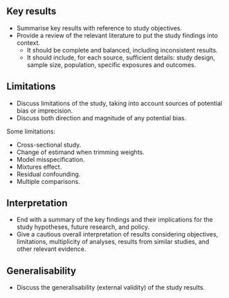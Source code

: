 ## Key results {#sec-disc-res-key}

- Summarise key results with reference to study objectives.
- Provide a review of the relevant literature to put the study findings into context.
  - It should be complete and balanced, including inconsistent results.
  - It should include, for each source, sufficient details: study design, sample size, population, specific exposures and outcomes.

## Limitations {#sec-limitations}

- Discuss limitations of the study, taking into account sources of potential bias or imprecision.
- Discuss both direction and magnitude of any potential bias.

Some limitations:

- Cross-sectional study.
- Change of estimand when trimming weights.
- Model misspecification.
- Mixtures effect.
- Residual confounding.
- Multiple comparisons.

## Interpretation {#sec-interpretation}

- End with a summary of the key findings and their implications for the study hypotheses, future research, and policy.
- Give a cautious overall interpretation of results considering objectives, limitations, multiplicity of analyses, results from similar studies, and other relevant evidence.

## Generalisability {#sec-general}

- Discuss the generalisability (external validity) of the study results.
